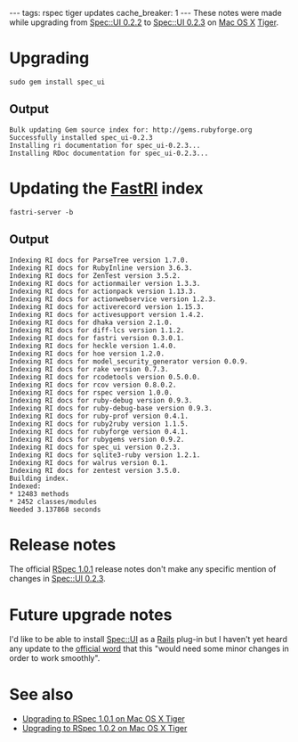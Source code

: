 ---
tags: rspec tiger updates
cache_breaker: 1
---
These notes were made while upgrading from [[Spec::UI 0.2.2]] to [[Spec::UI 0.2.3]] on [[Mac OS X]] [[Tiger]].

= Upgrading =

<pre>sudo gem install spec_ui</pre>

== Output ==

<pre>Bulk updating Gem source index for: http://gems.rubyforge.org
Successfully installed spec_ui-0.2.3
Installing ri documentation for spec_ui-0.2.3...
Installing RDoc documentation for spec_ui-0.2.3...</pre>

= Updating the [[FastRI]] index =

<pre>fastri-server -b</pre>

== Output ==

<pre>Indexing RI docs for ParseTree version 1.7.0.
Indexing RI docs for RubyInline version 3.6.3.
Indexing RI docs for ZenTest version 3.5.2.
Indexing RI docs for actionmailer version 1.3.3.
Indexing RI docs for actionpack version 1.13.3.
Indexing RI docs for actionwebservice version 1.2.3.
Indexing RI docs for activerecord version 1.15.3.
Indexing RI docs for activesupport version 1.4.2.
Indexing RI docs for dhaka version 2.1.0.
Indexing RI docs for diff-lcs version 1.1.2.
Indexing RI docs for fastri version 0.3.0.1.
Indexing RI docs for heckle version 1.4.0.
Indexing RI docs for hoe version 1.2.0.
Indexing RI docs for model_security_generator version 0.0.9.
Indexing RI docs for rake version 0.7.3.
Indexing RI docs for rcodetools version 0.5.0.0.
Indexing RI docs for rcov version 0.8.0.2.
Indexing RI docs for rspec version 1.0.0.
Indexing RI docs for ruby-debug version 0.9.3.
Indexing RI docs for ruby-debug-base version 0.9.3.
Indexing RI docs for ruby-prof version 0.4.1.
Indexing RI docs for ruby2ruby version 1.1.5.
Indexing RI docs for rubyforge version 0.4.1.
Indexing RI docs for rubygems version 0.9.2.
Indexing RI docs for spec_ui version 0.2.3.
Indexing RI docs for sqlite3-ruby version 1.2.1.
Indexing RI docs for walrus version 0.1.
Indexing RI docs for zentest version 3.5.0.
Building index.
Indexed:
* 12483 methods
* 2452 classes/modules
Needed 3.137868 seconds</pre>

= Release notes =

The official [[RSpec 1.0.1]] release notes don't make any specific mention of changes in [[Spec::UI 0.2.3]].

= Future upgrade notes =

I'd like to be able to install [[Spec::UI]] as a [[Rails]] plug-in but I haven't yet heard any update to the [http://rubyforge.org/pipermail/rspec-users/2007-May/001619.html official word] that this "would need some minor changes in order to work smoothly".

= See also =

* [[Upgrading to RSpec 1.0.1 on Mac OS X Tiger]]
* [[Upgrading to RSpec 1.0.2 on Mac OS X Tiger]]
